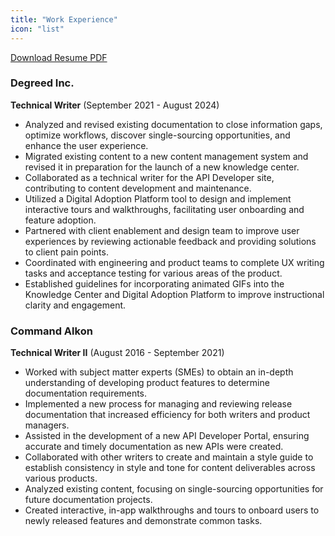 ```yaml
---
title: "Work Experience"
icon: "list"
---
```

[Download Resume PDF](https://drive.google.com/file/d/1EPldM0WIOVBeXVvYrVb3sCeBoVdH3NT6/view?usp=sharing)
### Degreed Inc.
**Technical Writer**
(September 2021 - August 2024)
* Analyzed and revised existing documentation to close information gaps, optimize workflows, discover single-sourcing opportunities, and enhance the user experience.
* Migrated existing content to a new content management system and revised it in preparation for the launch of a new knowledge center.
* Collaborated as a technical writer for the API Developer site, contributing to content development and maintenance.
* Utilized a Digital Adoption Platform tool to design and implement interactive tours and walkthroughs, facilitating user onboarding and feature adoption.
* Partnered with client enablement and design team to improve user experiences by reviewing actionable feedback and providing solutions to client pain points.
* Coordinated with engineering and product teams to complete UX writing tasks and acceptance testing for various areas of the product.
* Established guidelines for incorporating animated GIFs into the Knowledge Center and Digital Adoption Platform to improve instructional clarity and engagement.

### Command Alkon
**Technical Writer II**
(August 2016 - September 2021)
* Worked with subject matter experts (SMEs) to obtain an in-depth understanding of developing product features to determine documentation requirements.
* Implemented a new process for managing and reviewing release documentation that increased efficiency for both writers and product managers.
* Assisted in the development of a new API Developer Portal, ensuring accurate and timely documentation as new APIs were created.
* Collaborated with other writers to create and maintain a style guide to establish consistency in style and tone for content deliverables across various products.
* Analyzed existing content, focusing on single-sourcing opportunities for future documentation projects.
* Created interactive, in-app walkthroughs and tours to onboard users to newly released features and demonstrate common tasks. 
